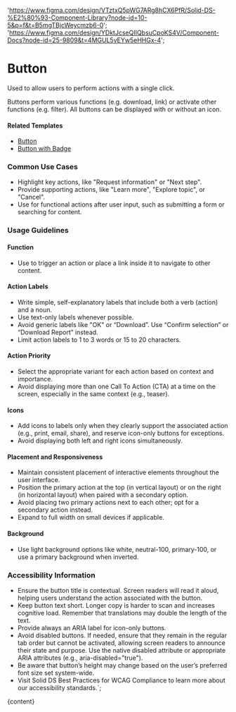 

  'https://www.figma.com/design/VTztxQ5pWG7ARg8hCX6PfR/Solid-DS-%E2%80%93-Component-Library?node-id=10-5&p=f&t=B5mgTBjcWeycmzb6-0';
  'https://www.figma.com/design/YDktJcseQIIQbsuCpoKS4V/Component-Docs?node-id=25-9809&t=4MGUL5vEYw5eHHGx-4';

# Button

Used to allow users to perform actions with a single click.

Buttons perform various functions (e.g. download, link) or activate other functions (e.g. filter). All buttons can be displayed with or without an icon.

<DefaultStory />

<DocumentationLinks storybookLink="${storybookLink}" figmaLibrary="${figmaLibrary}" figmaDocs="${figmaDocs}" />

#### Related Templates

- [Button](/?path=/docs/templates-button--docs)
- [Button with Badge](/?path=/docs/templates-badge--docs#button-with-badge)

### Common Use Cases

- Highlight key actions, like "Request information" or "Next step".
- Provide supporting actions, like "Learn more", "Explore topic", or "Cancel".
- Use for functional actions after user input, such as submitting a form or searching for content.

### Usage Guidelines

#### Function

- Use to trigger an action or place a link inside it to navigate to other content.

#### Action Labels

- Write simple, self-explanatory labels that include both a verb (action) and a noun.
- Use text-only labels whenever possible.
- Avoid generic labels like "OK" or “Download”. Use “Confirm selection” or “Download Report” instead.
- Limit action labels to 1 to 3 words or 15 to 20 characters.

#### Action Priority

- Select the appropriate variant for each action based on context and importance.
- Avoid displaying more than one Call To Action (CTA) at a time on the screen, especially in the same context (e.g., teaser).

#### Icons

- Add icons to labels only when they clearly support the associated action (e.g., print, email, share), and reserve icon-only buttons for exceptions.
- Avoid displaying both left and right icons simultaneously.

#### Placement and Responsiveness

- Maintain consistent placement of interactive elements throughout the user interface.
- Position the primary action at the top (in vertical layout) or on the right (in horizontal layout) when paired with a secondary option.
- Avoid placing two primary actions next to each other; opt for a secondary action instead.
- Expand to full width on small devices if applicable.

#### Background

- Use light background options like white, neutral-100, primary-100, or use a primary background when inverted.

### Accessibility Information

- Ensure the button title is contextual. Screen readers will read it aloud, helping users understand the action associated with the button.
- Keep button text short. Longer copy is harder to scan and increases cognitive load. Remember that translations may double the length of the text.
- Provide always an ARIA label for icon-only buttons.
- Avoid disabled buttons. If needed, ensure that they remain in the regular tab order but cannot be activated, allowing screen readers to announce their state and purpose. Use the native disabled attribute or appropriate ARIA attributes (e.g., aria-disabled="true").
- Be aware that button’s height may change based on the user’s preferred font size set system-wide.
- Visit <sd-link href="https://www.figma.com/design/YDktJcseQIIQbsuCpoKS4V/Component-Docs?node-id=10708-5011&t=Z1FxSGWkmXG5r5sw-4" target="_blank">Solid DS Best Practices for WCAG Compliance</sd-link> to learn more about our accessibility standards.`;

<Meta title="Components/sd-button/Overview" />

<OverviewFormatter story={ButtonStories.Default}>{content}</OverviewFormatter>
